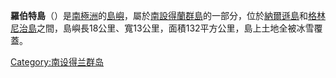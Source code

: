 {{Coord|62|24|S|59|30|W|display=title}}
{{Infobox islands
| name             = 羅伯特島
| image name       = 
| image caption    = 
| locator map      = AntDotMap Livingston.png|thumb
| map caption      = 
| nickname         = 
| location         = [[南極洲|南極洲]]
| coordinates      = {{coord|62|24|S|59|30|W|}}
| archipelago      = [[南設得蘭群島|南設得蘭群島]]
| total islands    = 
| major islands    = 
| area_km2         = 132
| length_mi        = 11
| width_mi         = 8
| highest mount    = 
| elevation_m      = 
| population       = 0
| population as of = 
| density_km2      = 
| ethnic groups    = 
| country          = 
| additional info  = 根據[[南極條約體系|南極條約體系]]管理
}}

'''羅伯特島'''（{{lang-en|Robert Island}}）是[[南極洲|南極洲]]的[[島嶼|島嶼]]，屬於[[南設得蘭群島|南設得蘭群島]]的一部分，位於[[納爾遜島|納爾遜島]]和[[格林尼治島|格林尼治島]]之間，島嶼長18公里、寬13公里，面積132平方公里，島上土地全被冰雪覆蓋。

{{南设得兰群岛}}

{{Antarctica-geo-stub}}

[[Category:南设得兰群岛|Category:南设得兰群岛]]